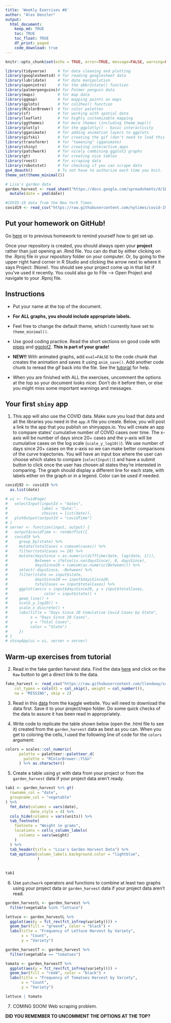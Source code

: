```yaml
---
title: 'Weekly Exercises #6'
author: "Alex Denzler"
output: 
  html_document:
    keep_md: TRUE
    toc: TRUE
    toc_float: TRUE
    df_print: paged
    code_download: true
---
```



```r
knitr::opts_chunk$set(echo = TRUE, error=TRUE, message=FALSE, warning=FALSE)
```

```r
library(tidyverse)     # for data cleaning and plotting
library(googlesheets4) # for reading googlesheet data
library(lubridate)     # for date manipulation
library(openintro)     # for the abbr2state() function
library(palmerpenguins)# for Palmer penguin data
library(maps)          # for map data
library(ggmap)         # for mapping points on maps
library(gplots)        # for col2hex() function
library(RColorBrewer)  # for color palettes
library(sf)            # for working with spatial data
library(leaflet)       # for highly customizable mapping
library(ggthemes)      # for more themes (including theme_map())
library(plotly)        # for the ggplotly() - basic interactivity
library(gganimate)     # for adding animation layers to ggplots
library(gifski)        # for creating the gif (don't need to load this library every time,but need it installed)
library(transformr)    # for "tweening" (gganimate)
library(shiny)         # for creating interactive apps
library(patchwork)     # for nicely combining ggplot2 graphs  
library(gt)            # for creating nice tables
library(rvest)         # for scraping data
library(robotstxt)     # for checking if you can scrape data
gs4_deauth()           # To not have to authorize each time you knit.
theme_set(theme_minimal())
```

```r
# Lisa's garden data
garden_harvest <- read_sheet("https://docs.google.com/spreadsheets/d/1DekSazCzKqPS2jnGhKue7tLxRU3GVL1oxi-4bEM5IWw/edit?usp=sharing") %>% 
  mutate(date = ymd(date))

#COVID-19 data from the New York Times
covid19 <- read_csv("https://raw.githubusercontent.com/nytimes/covid-19-data/master/us-states.csv")

```

## Put your homework on GitHub!

Go [here](https://github.com/llendway/github_for_collaboration/blob/master/github_for_collaboration.md) or to previous homework to remind yourself how to get set up. 

Once your repository is created, you should always open your **project** rather than just opening an .Rmd file. You can do that by either clicking on the .Rproj file in your repository folder on your computer. Or, by going to the upper right hand corner in R Studio and clicking the arrow next to where it says Project: (None). You should see your project come up in that list if you've used it recently. You could also go to File --> Open Project and navigate to your .Rproj file. 

## Instructions

* Put your name at the top of the document. 

* **For ALL graphs, you should include appropriate labels.** 

* Feel free to change the default theme, which I currently have set to `theme_minimal()`. 

* Use good coding practice. Read the short sections on good code with [pipes](https://style.tidyverse.org/pipes.html) and [ggplot2](https://style.tidyverse.org/ggplot2.html). **This is part of your grade!**

* **NEW!!** With animated graphs, add `eval=FALSE` to the code chunk that creates the animation and saves it using `anim_save()`. Add another code chunk to reread the gif back into the file. See the [tutorial](https://animation-and-interactivity-in-r.netlify.app/) for help. 

* When you are finished with ALL the exercises, uncomment the options at the top so your document looks nicer. Don't do it before then, or else you might miss some important warnings and messages.

## Your first `shiny` app 

  1. This app will also use the COVID data. Make sure you load that data and all the libraries you need in the `app.R` file you create. Below, you will post a link to the app that you publish on shinyapps.io. You will create an app to compare states' cumulative number of COVID cases over time. The x-axis will be number of days since 20+ cases and the y-axis will be cumulative cases on the log scale (`scale_y_log10()`). We use number of days since 20+ cases on the x-axis so we can make better comparisons of the curve trajectories. You will have an input box where the user can choose which states to compare (`selectInput()`) and have a submit button to click once the user has chosen all states they're interested in comparing. The graph should display  a different line for each state, with labels either on the graph or in a legend. Color can be used if needed.

```r
covid192 <- covid19 %>% 
  as.list(date)
```


```r
# ui <- fluidPage(
#   selectInput(inputId = "dates",
#               label = "Date:",
#               choices = list(date)),
#   plotOutput(outputId = "covidTime")
# )
# server <- function(input, output) {
#   output$covidTime <- renderPlot({
#   covid19 %>% 
#     group_by(state) %>% 
#     mutate(totalCases = cumsum(cases)) %>% 
#     filter(totalCases >= 20) %>% 
#     mutate(daysSince = as.numeric(difftime(date, lag(date, 1))), 
#            Between = ifelse(is.na(daysSince), 0, daysSince), 
#            daysSince20 = cumsum(as.numeric(Between))) %>% 
#     select(-daysSince, -Between) %>% 
#     filter(state == input$state, 
#            daysSince20 == input$daysSince20, 
#            totalCases == input$totalCases) %>% 
#     ggplot(aes(x = input$daysSince20, y = input$totalCases, 
#                color = input$state)) + 
#     geom_line() + 
#     scale_y_log10() + 
#     scale_x_discrete() + 
#     labs(title = "Days Since 20 Cumulative Covid Cases by State",
#          x = "Days Since 20 Cases",
#          y = "Total Cases",
#          color = "State")
#     })
# }
# shinyApp(ui = ui, server = server)
```
  
  
## Warm-up exercises from tutorial

  2. Read in the fake garden harvest data. Find the data [here](https://github.com/llendway/scraping_etc/blob/main/2020_harvest.csv) and click on the `Raw` button to get a direct link to the data. 
  
```r
fake_harvest <- read_csv("https://raw.githubusercontent.com/llendway/scraping_etc/main/2020_harvest.csv", 
    col_types = cols(X1 = col_skip(), weight = col_number()), 
    na = "MISSING", skip = 2)
```
  
  3. Read in this [data](https://www.kaggle.com/heeraldedhia/groceries-dataset) from the kaggle website. You will need to download the data first. Save it to your project/repo folder. Do some quick checks of the data to assure it has been read in appropriately.

  4. Write code to replicate the table shown below (open the .html file to see it) created from the `garden_harvest` data as best as you can. When you get to coloring the cells, I used the following line of code for the `colors` argument:
  
```r
colors = scales::col_numeric(
      palette = paletteer::paletteer_d(
        palette = "RColorBrewer::YlGn"
      ) %>% as.character()
```


  5. Create a table using `gt` with data from your project or from the `garden_harvest` data if your project data aren't ready.
  
```r
tab1 <- garden_harvest %>% gt(
  rowname_col = "date",
  groupname_col = "vegetable"
) %>% 
  fmt_date(columns = vars(date),
           date_style = 4) %>% 
  cols_hide(columns = vars(units)) %>% 
  tab_footnote(
    footnote = "Weight in grams",
    locations = cells_column_labels(
      columns = vars(weight)
    )
  ) %>% 
  tab_header(title = "Lisa's Garden Harvest Data") %>% 
  tab_options(column_labels.background.color = "lightblue",
              )
  
  
tab1
```
  
  
  6. Use `patchwork` operators and functions to combine at least two graphs using your project data or `garden_harvest` data if your project data aren't read.

```r
garden_harvestL <- garden_harvest %>% 
  filter(vegetable %in% "lettuce")

lettuce <- garden_harvestL %>% 
  ggplot(aes(y = fct_rev(fct_infreq(variety)))) + 
  geom_bar(fill = "green4", color = "black") +
  labs(title = "Frequency of Lettuce Harvest by Variety",
       x = "Count",
       y = "Variety")

garden_harvestT <- garden_harvest %>% 
  filter(vegetable == "tomatoes")

tomato <- garden_harvestT %>% 
  ggplot(aes(y = fct_rev(fct_infreq(variety)))) + 
  geom_bar(fill = "red4", color = "black") +
  labs(title = "Frequency of Tomatoes Harvest by Variety",
       x = "Count",
       y = "Variety")

lettuce | tomato
```

  
  7. COMING SOON! Web scraping problem.

  
**DID YOU REMEMBER TO UNCOMMENT THE OPTIONS AT THE TOP?**
